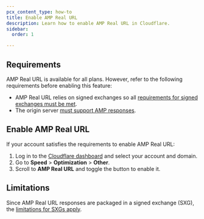 ```yaml
---
pcx_content_type: how-to
title: Enable AMP Real URL
description: Learn how to enable AMP Real URL in Cloudflare.
sidebar:
  order: 1

---
```


## Requirements

AMP Real URL is available for all plans. However, refer to the following requirements before enabling this feature:

* AMP Real URL relies on signed exchanges so all [requirements for signed exchanges must be met](/speed/optimization/other/signed-exchanges/enable-signed-exchange/).
* The origin server [must support AMP responses](https://amp.dev/about/how-amp-works/).

## Enable AMP Real URL

If your account satisfies the requirements to enable AMP Real URL:

1. Log in to the [Cloudflare dashboard](https://dash.cloudflare.com/) and select your account and domain.
2. Go to **Speed** > **Optimization** > **Other**.
3. Scroll to **AMP Real URL** and toggle the button to enable it.

## Limitations

Since AMP Real URL responses are packaged in a signed exchange (SXG), the [limitations for SXGs apply](/speed/optimization/other/signed-exchanges/signed-exchanges-caveats/).
